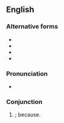 {{also|cuz}}
==English==

===Alternative forms===
* {{l|en|cuz}}
* {{l|en|'cos}}
* {{l|en|'coz}}
* {{l|en|coz}}

===Pronunciation===
* {{audio|en|En-au-'cuz.ogg|Audio (AU)}}

===Conjunction===
{{en-con}}

# {{lb|en|slang|US}} {{eye dialect of|en|'cause|nodot=1}}; because.